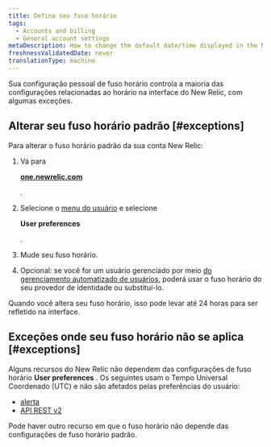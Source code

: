 ```yaml
---
title: Defina seu fuso horário
tags:
  - Accounts and billing
  - General account settings
metaDescription: How to change the default date/time displayed in the New Relic UI.
freshnessValidatedDate: never
translationType: machine
---
```


Sua configuração pessoal de fuso horário controla a maioria das configurações relacionadas ao horário na interface do New Relic, com algumas exceções.

## Alterar seu fuso horário padrão [#exceptions]

Para alterar o fuso horário padrão da sua conta New Relic:

1. Vá para

   <DNT>**[one.newrelic.com](https://one.newrelic.com/all-capabilities)**</DNT>

   .

2. Selecione o [menu do usuário](/docs/accounts/accounts-billing/general-account-settings/intro-account-settings) e selecione

   <DNT>**User preferences**</DNT>

   .

3. Mude seu fuso horário.

4. Opcional: se você for um usuário gerenciado por meio [do gerenciamento automatizado de usuários](/docs/accounts/accounts/automated-user-management/automated-user-provisioning-single-sign), poderá usar o fuso horário do seu provedor de identidade ou substituí-lo.

Quando você altera seu fuso horário, isso pode levar até 24 horas para ser refletido na interface.

## Exceções onde seu fuso horário não se aplica [#exceptions]

Alguns recursos do New Relic não dependem das configurações de fuso horário <DNT>**User preferences**</DNT> . Os seguintes usam o Tempo Universal Coordenado (UTC) e não são afetados pelas preferências do usuário:

* [alerta](/docs/alerts-applied-intelligence/new-relic-alerts/get-started/introduction-alerts)
* [API REST v2](/docs/apis/rest-api-v2/requirements/specifying-time-range-v2#utc)

Pode haver outro recurso em que o fuso horário não depende das configurações de fuso horário padrão.